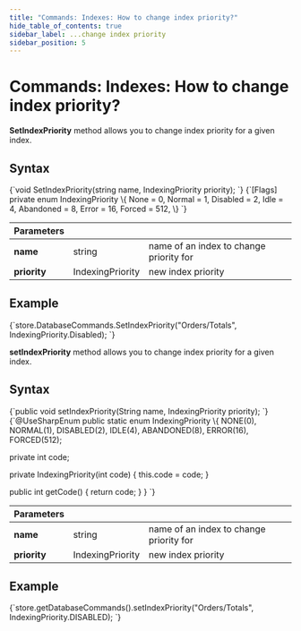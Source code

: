```yaml
---
title: "Commands: Indexes: How to change index priority?"
hide_table_of_contents: true
sidebar_label: ...change index priority
sidebar_position: 5
---
```





# Commands: Indexes: How to change index priority?
<LanguageSwitcher supportedLanguages={supportedLanguages} />
<LanguageContent language="csharp">


**SetIndexPriority** method allows you to change index priority for a given index.

## Syntax

<TabItem value="change_index_priority_1" label="change_index_priority_1">
<CodeBlock language="csharp">
{`void SetIndexPriority(string name, IndexingPriority priority);
`}
</CodeBlock>
</TabItem>

<TabItem value="change_index_priority_2" label="change_index_priority_2">
<CodeBlock language="csharp">
{`[Flags]
private enum IndexingPriority
\{
	None = 0,
	Normal = 1,
	Disabled = 2,
	Idle = 4,
	Abandoned = 8,
	Error = 16,
	Forced = 512,
\}
`}
</CodeBlock>
</TabItem>

| Parameters | | |
| ------------- | ------------- | ----- |
| **name** | string | name of an index to change priority for |
| **priority** | IndexingPriority | new index priority |

## Example

<TabItem value="change_index_priority_3" label="change_index_priority_3">
<CodeBlock language="csharp">
{`store.DatabaseCommands.SetIndexPriority("Orders/Totals", IndexingPriority.Disabled);
`}
</CodeBlock>
</TabItem>


</LanguageContent>
<LanguageContent language="java">


**setIndexPriority** method allows you to change index priority for a given index.

## Syntax

<TabItem value="change_index_priority_1" label="change_index_priority_1">
<CodeBlock language="java">
{`public void setIndexPriority(String name, IndexingPriority priority);
`}
</CodeBlock>
</TabItem>

<TabItem value="change_index_priority_2" label="change_index_priority_2">
<CodeBlock language="java">
{`@UseSharpEnum
public static enum IndexingPriority \{
  NONE(0),
  NORMAL(1),
  DISABLED(2),
  IDLE(4),
  ABANDONED(8),
  ERROR(16),
  FORCED(512);

  private int code;

  private IndexingPriority(int code) \{
    this.code = code;
  \}

  public int getCode() \{
    return code;
  \}
\}
`}
</CodeBlock>
</TabItem>

| Parameters | | |
| ------------- | ------------- | ----- |
| **name** | string | name of an index to change priority for |
| **priority** | IndexingPriority | new index priority |

## Example

<TabItem value="change_index_priority_3" label="change_index_priority_3">
<CodeBlock language="java">
{`store.getDatabaseCommands().setIndexPriority("Orders/Totals", IndexingPriority.DISABLED);
`}
</CodeBlock>
</TabItem>


</LanguageContent>

<!---
- [How to change index lock mode?](../../../../client-api/commands/indexes/how-to/change-index-lock-mode)

-->